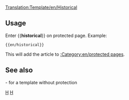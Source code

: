 <noinclude>[[Translation:Template/en/Historical]]</noinclude><noinclude></noinclude>{{en/ambox| type  = protected
| text  = <strong>Note</strong><br>This article is for historical purposes only, and as a result is protected against further edits.
}}<includeonly>{{{1|[[Category:en/protected pages]]}}}</includeonly><noinclude>

==Usage==
Enter <nowiki>{{</nowiki>'''historical'''<nowiki>}}</nowiki> on protected page. Example:
<pre>{{en/historical}}</pre>
This will add the article to  [[:Category:en/protected pages]].
==See also==
{{en/s|Historic}}- for a template without protection

[[Category:en/Templates|H]][[Category:en/Message boxes|H]]</noinclude>